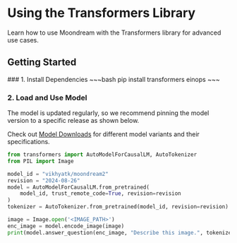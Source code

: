 
# Using the Transformers Library

<div className='text-lg text-white dark:text-gray-400 mb-8'>
  Learn how to use Moondream with the Transformers library for advanced use cases.
</div>

## Getting Started

<Steps>
### 1. Install Dependencies
~~~bash
pip install transformers einops
~~~

### 2. Load and Use Model
<Callout type="info">
The model is updated regularly, so we recommend pinning the model version to a specific release as shown below.

Check out [Model Downloads](/model-downloads) for different model variants and their specifications.
</Callout>

~~~python
from transformers import AutoModelForCausalLM, AutoTokenizer
from PIL import Image

model_id = "vikhyatk/moondream2"
revision = "2024-08-26"
model = AutoModelForCausalLM.from_pretrained(
    model_id, trust_remote_code=True, revision=revision
)
tokenizer = AutoTokenizer.from_pretrained(model_id, revision=revision)

image = Image.open('<IMAGE_PATH>')
enc_image = model.encode_image(image)
print(model.answer_question(enc_image, "Describe this image.", tokenizer))
~~~
</Steps>